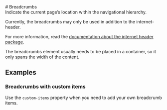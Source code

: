 
<Meta of={BreadcrumbsStories} />

<div className="docs-title">
  # Breadcrumbs

  <nav>
    <link-design of={JSON.stringify(BreadcrumbsStories)}></link-design>
  </nav>
</div>

<div className="lead">Indicate the current page’s location within the navigational hierarchy.</div>

<div className="banner banner-info mt-24 mb-36">
  <p className="banner-heading">Currently, the breadcrumbs may only be used in addition to the internet-header.</p>
  <p>For more information, read the <a href="/?path=/docs/cfa21cbc-5f8d-4a42-8165-7f6ed20bf133--docs">documentation about the internet header package</a>.</p>
</div>

The breadcrumbs element usually needs to be placed in a container, so it only spans the width of the content.

<Canvas sourceState="shown" of={BreadcrumbsStories.Default} />

<Controls of={BreadcrumbsStories.Default} />

## Examples

### Breadcrumbs with custom items

Use the `custom-items` property when you need to add your own breadcrumb items.

<Canvas sourceState='shown' of={BreadcrumbsStories.CustomItems} />
